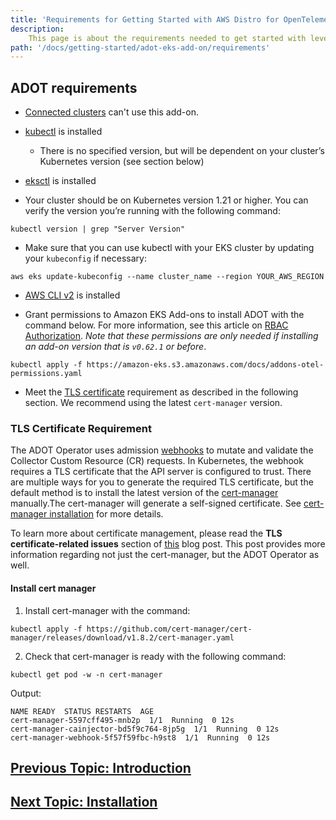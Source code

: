 ```yaml
---
title: 'Requirements for Getting Started with AWS Distro for OpenTelemetry using EKS Add-Ons'
description:
    This page is about the requirements needed to get started with leveraging Amazon EKS add-ons to use ADOT.
path: '/docs/getting-started/adot-eks-add-on/requirements'
---
```


## ADOT requirements

* [Connected clusters](https://docs.aws.amazon.com/eks/latest/userguide/eks-connector.html) can't use this add-on.

* [kubectl](https://docs.aws.amazon.com/eks/latest/userguide/install-kubectl.html) is installed
    * There is no specified version, but will be dependent on your cluster’s Kubernetes version (see section below)
    
* [eksctl](https://docs.aws.amazon.com/eks/latest/userguide/eksctl.html) is installed

* Your cluster should be on Kubernetes version 1.21 or higher. You can verify the version you’re running with the following command:
```console
kubectl version | grep "Server Version"
```

* Make sure that you can use kubectl with your EKS cluster by updating your `kubeconfig` if necessary:
```console
aws eks update-kubeconfig --name cluster_name --region YOUR_AWS_REGION
```

* [AWS CLI v2](https://docs.aws.amazon.com/cli/latest/userguide/getting-started-install.html) is installed

* Grant permissions to Amazon EKS Add-ons to install ADOT with the command below. For more information, see this article on [RBAC Authorization](https://kubernetes.io/docs/reference/access-authn-authz/rbac/). *Note that these permissions are only needed if installing an add-on version that is `v0.62.1` or before*. 
```
kubectl apply -f https://amazon-eks.s3.amazonaws.com/docs/addons-otel-permissions.yaml
```

* Meet the [TLS certificate](https://cert-manager.io/docs/) requirement as described in the following section. We recommend using the latest `cert-manager` version.


### TLS Certificate Requirement
The ADOT Operator uses admission [webhooks](https://kubernetes.io/docs/reference/access-authn-authz/webhook/) to mutate and validate the Collector Custom Resource (CR) requests. In Kubernetes, the webhook requires a TLS certificate that the API server is configured to trust. There are multiple ways for you to generate the required TLS certificate, but the default method is to install the latest version of the [cert-manager](https://cert-manager.io/docs/) manually.The cert-manager will generate a self-signed certificate. See [cert-manager installation](https://cert-manager.io/docs/installation/) for more details.

To learn more about certificate management, please read the **TLS certificate-related issues** section of [this](https://aws.amazon.com/blogs/opensource/building-a-helm-chart-for-deploying-the-opentelemetry-operator/) blog post. This post provides more information regarding not just the cert-manager, but the ADOT Operator as well.

#### Install cert manager

1. Install cert-manager with the command:
```console
kubectl apply -f https://github.com/cert-manager/cert-manager/releases/download/v1.8.2/cert-manager.yaml
```

2. Check that cert-manager is ready with the following command:
```console
kubectl get pod -w -n cert-manager
```

Output:
```console
NAME READY  STATUS RESTARTS  AGE
cert-manager-5597cff495-mnb2p  1/1  Running  0 12s
cert-manager-cainjector-bd5f9c764-8jp5g  1/1  Running  0 12s
cert-manager-webhook-5f57f59fbc-h9st8  1/1  Running  0 12s
```

## [Previous Topic: Introduction](/docs/getting-started/adot-eks-add-on)
## [Next Topic: Installation](/docs/getting-started/adot-eks-add-on/installation)

